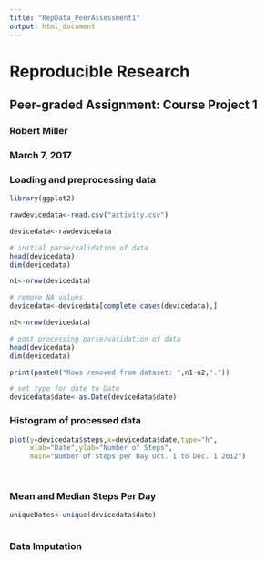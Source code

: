 ```yaml
---
title: "RepData_PeerAssessment1"
output: html_document
---
```


# Reproducible Research
## Peer-graded Assignment: Course Project 1
### Robert Miller
### March 7, 2017

### Loading and preprocessing data
```r
library(ggplot2)

rawdevicedata<-read.csv("activity.csv")

devicedata<-rawdevicedata

# initial parse/validation of data
head(devicedata)
dim(devicedata)

n1<-nrow(devicedata)

# remove NA values
devicedata<-devicedata[complete.cases(devicedata),]

n2<-nrow(devicedata)

# post processing parse/validation of data
head(devicedata)
dim(devicedata)

print(paste0("Rows removed from dataset: ",n1-n2,"."))

# set type for date to Date
devicedata$date<-as.Date(devicedata$date)

```
### Histogram of processed data
```r

plot(y=devicedata$steps,x=devicedata$date,type="h",
     xlab="Date",ylab="Number of Steps",
     main="Number of Steps per Day Oct. 1 to Dec. 1 2012")

  
```

### Mean and Median Steps Per Day
```r
uniqueDates<-unique(devicedata$date)



```

### Data Imputation
```r

```